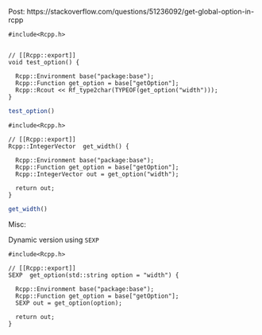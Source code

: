 
Post: https://stackoverflow.com/questions/51236092/get-global-option-in-rcpp

```Rcpp
#include<Rcpp.h>


// [[Rcpp::export]]
void test_option() {

  Rcpp::Environment base("package:base");
  Rcpp::Function get_option = base["getOption"];
  Rcpp::Rcout << Rf_type2char(TYPEOF(get_option("width")));
}
```

```r
test_option()
```

```Rcpp
#include<Rcpp.h>

// [[Rcpp::export]]
Rcpp::IntegerVector  get_width() {

  Rcpp::Environment base("package:base");
  Rcpp::Function get_option = base["getOption"];
  Rcpp::IntegerVector out = get_option("width");
  
  return out;
}
```

```r
get_width()
```

Misc:

Dynamic version using `SEXP`

```Rcpp
#include<Rcpp.h>

// [[Rcpp::export]]
SEXP  get_option(std::string option = "width") {

  Rcpp::Environment base("package:base");
  Rcpp::Function get_option = base["getOption"];
  SEXP out = get_option(option);
  
  return out;
}
```



